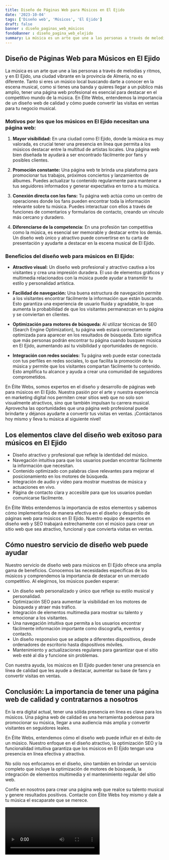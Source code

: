 ```yaml
---
title: Diseño de Páginas Web para Músicos en El Ejido
date: '2023-10-04'
tags: ['Diseño web', 'Músicos', 'El Ejido']
draft: false
banner : diseño_paginas_web_músicos
fondoBanner : diseño_pagina_web_elejido
summary: La música es un arte que une a las personas a través de melodías y ritmos, y en El Ejido, una ciudad vibrante en la provincia de Almería, no es diferente. Tanto si eres un músico local buscando darte a conocer en la escena musical, como si tienes una banda y quieres llegar a un público más amplio, tener una página web profesional es esencial para destacar en el competitivo mundo de la música. En Élite Webs, entendemos la importancia de un diseño web de calidad y cómo puede convertir las visitas en ventas para tu negocio musical.
---
```


## Diseño de Páginas Web para Músicos en El Ejido

La música es un arte que une a las personas a través de melodías y ritmos, y en El Ejido, una ciudad vibrante en la provincia de Almería, no es diferente. Tanto si eres un músico local buscando darte a conocer en la escena musical, como si tienes una banda y quieres llegar a un público más amplio, tener una página web profesional es esencial para destacar en el competitivo mundo de la música. En Élite Webs, entendemos la importancia de un diseño web de calidad y cómo puede convertir las visitas en ventas para tu negocio musical.

### Motivos por los que los músicos en El Ejido necesitan una página web:

1. **Mayor visibilidad:** En una ciudad como El Ejido, donde la música es muy valorada, es crucial tener una presencia en línea que permita a los músicos destacar entre la multitud de artistas locales. Una página web bien diseñada te ayudará a ser encontrado fácilmente por fans y posibles clientes.

2. **Promoción constante:** Una página web te brinda una plataforma para promocionar tus trabajos, próximos conciertos y lanzamientos de álbumes. Puedes actualizar tu contenido regularmente para mantener a tus seguidores informados y generar expectativa en torno a tu música.

3. **Conexión directa con los fans:** Tu página web actúa como un centro de operaciones donde los fans pueden encontrar toda la información relevante sobre tu música. Puedes interactuar con ellos a través de funciones de comentarios y formularios de contacto, creando un vínculo más cercano y duradero.

4. **Diferenciarse de la competencia:** En una profesión tan competitiva como la música, es esencial ser memorable y destacar entre los demás. Un diseño web único y atractivo puede convertirse en tu carta de presentación y ayudarte a destacar en la escena musical de El Ejido.

### Beneficios del diseño web para músicos en El Ejido:

- **Atractivo visual:** Un diseño web profesional y atractivo cautiva a los visitantes y crea una impresión duradera. El uso de elementos gráficos y multimedia relacionados con la música puede ayudar a transmitir tu estilo y personalidad artística.

- **Facilidad de navegación:** Una buena estructura de navegación permite a los visitantes encontrar fácilmente la información que están buscando. Esto garantiza una experiencia de usuario fluida y agradable, lo que aumenta la probabilidad de que los visitantes permanezcan en tu página y se conviertan en clientes.

- **Optimización para motores de búsqueda:** Al utilizar técnicas de SEO (Search Engine Optimization), tu página web estará correctamente optimizada para aparecer en los resultados de búsqueda. Esto significa que más personas podrán encontrar tu página cuando busquen música en El Ejido, aumentando así tu visibilidad y oportunidades de negocio.

- **Integración con redes sociales:** Tu página web puede estar conectada con tus perfiles en redes sociales, lo que facilita la promoción de tu música y permite que los visitantes compartan fácilmente tu contenido. Esto amplifica tu alcance y ayuda a crear una comunidad de seguidores comprometidos.

En Élite Webs, somos expertos en el diseño y desarrollo de páginas web para músicos en El Ejido. Nuestra pasión por el arte y nuestra experiencia en marketing digital nos permiten crear sitios web que no solo son visualmente atractivos, sino que también impulsan tu carrera musical. Aprovecha las oportunidades que una página web profesional puede brindarte y déjanos ayudarte a convertir tus visitas en ventas. ¡Contáctanos hoy mismo y lleva tu música al siguiente nivel!

<GifSeo />

<Cta />

## Los elementos clave del diseño web exitoso para músicos en El Ejido

- Diseño atractivo y profesional que refleje la identidad del músico.
- Navegación intuitiva para que los usuarios puedan encontrar fácilmente la información que necesitan.
- Contenido optimizado con palabras clave relevantes para mejorar el posicionamiento en los motores de búsqueda.
- Integración de audio y video para mostrar muestras de música y actuaciones en vivo.
- Página de contacto clara y accesible para que los usuarios puedan comunicarse fácilmente.

En Élite Webs entendemos la importancia de estos elementos y sabemos cómo implementarlos de manera efectiva en el diseño y desarrollo de páginas web para músicos en El Ejido. Nuestro equipo de expertos en diseño web y SEO trabajará estrechamente con el músico para crear un sitio web que sea atractivo, funcional y que convierta visitas en ventas.

## Cómo nuestro servicio de diseño web puede ayudar

Nuestro servicio de diseño web para músicos en El Ejido ofrece una amplia gama de beneficios. Conocemos las necesidades específicas de los músicos y comprendemos la importancia de destacar en un mercado competitivo. Al elegirnos, los músicos pueden esperar:

- Un diseño web personalizado y único que refleje su estilo musical y personalidad.
- Optimización SEO para aumentar la visibilidad en los motores de búsqueda y atraer más tráfico.
- Integración de elementos multimedia para mostrar su talento y emocionar a los visitantes.
- Una navegación intuitiva que permita a los usuarios encontrar fácilmente información importante como discografía, eventos y contacto.
- Un diseño responsivo que se adapte a diferentes dispositivos, desde ordenadores de escritorio hasta dispositivos móviles.
- Mantenimiento y actualizaciones regulares para garantizar que el sitio web esté al día y funcione sin problemas.

Con nuestra ayuda, los músicos en El Ejido pueden tener una presencia en línea de calidad que les ayude a destacar, aumentar su base de fans y convertir visitas en ventas.

## Conclusión: La importancia de tener una página web de calidad y contratarnos a nosotros

En la era digital actual, tener una sólida presencia en línea es clave para los músicos. Una página web de calidad es una herramienta poderosa para promocionar su música, llegar a una audiencia más amplia y convertir visitantes en seguidores leales.

En Élite Webs, entendemos cómo el diseño web puede influir en el éxito de un músico. Nuestro enfoque en el diseño atractivo, la optimización SEO y la funcionalidad intuitiva garantiza que los músicos en El Ejido tengan una presencia en línea efectiva y atractiva.

No sólo nos enfocamos en el diseño, sino también en brindar un servicio completo que incluye la optimización de motores de búsqueda, la integración de elementos multimedia y el mantenimiento regular del sitio web.

Confíe en nosotros para crear una página web que realce su talento musical y genere resultados positivos. Contacte con Élite Webs hoy mismo y dale a tu música el escaparate que se merece.

<Video />

<CtaBot job='Músicos' city='El Ejido'/>

<Gmaps query='El Ejido+españa+maps' />
